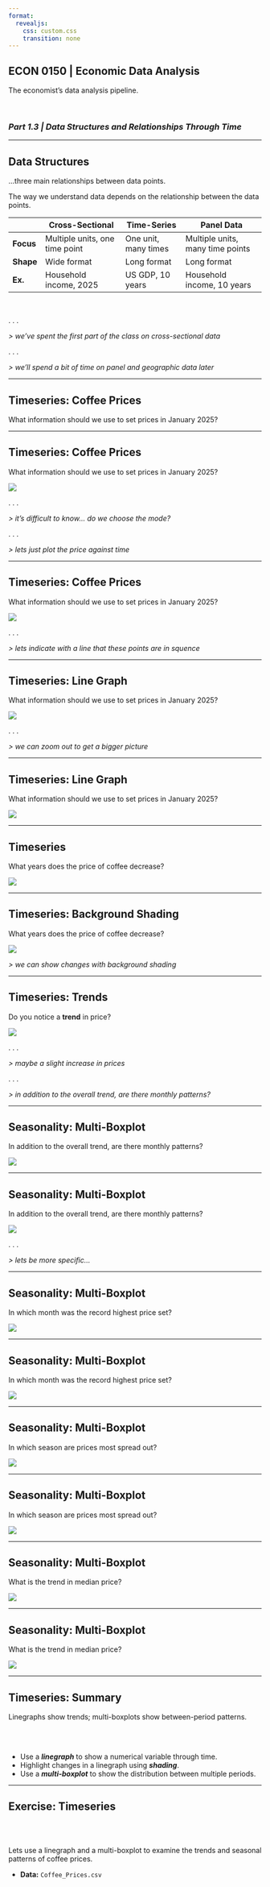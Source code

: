 ```yaml
---
format:
  revealjs:
    css: custom.css
    transition: none
---
```


## ECON 0150 | Economic Data Analysis {.center}
<p class="subheader-center">The economist's data analysis pipeline.</p>

<br> 

### *Part 1.3 | Data Structures and Relationships Through Time*

---

## Data Structures
<p class="subheader">...three main relationships between data points.</p>

The way we understand data depends on the relationship between the data points.

| | Cross-Sectional | Time-Series | Panel Data |
|-|----|---|----|
| **Focus** | Multiple units, one time point | One unit, many times | Multiple units, many time points |
| **Shape** | Wide format | Long format | Long format |
| **Ex.** | Household income, 2025 | US GDP,   10 years | Household income, 10 years |

<br>

. . .

*> we've spent the first part of the class on cross-sectional data*

. . .

*> we'll spend a bit of time on panel and geographic data later*

---

## Timeseries: Coffee Prices
<p class="subheader">What information should we use to set prices in January 2025?</p>

---

## Timeseries: Coffee Prices
<p class="subheader">What information should we use to set prices in January 2025?</p>

![](i/i_01.png)

. . .

*> it's difficult to know... do we choose the mode?*

. . .

*> lets just plot the price against time*

---

## Timeseries: Coffee Prices
<p class="subheader">What information should we use to set prices in January 2025?</p>

![](i/2.png)

. . .

*> lets indicate with a line that these points are in squence*

---


## Timeseries: Line Graph
<p class="subheader">What information should we use to set prices in January 2025?</p>

![](i/3.png)

. . .

*> we can zoom out to get a bigger picture*

---

## Timeseries: Line Graph
<p class="subheader">What information should we use to set prices in January 2025?</p>

![](i/4.png)

---

## Timeseries
<p class="subheader">What years does the price of coffee decrease?</p>

![](i/4.png)

---

## Timeseries: Background Shading
<p class="subheader">What years does the price of coffee decrease?</p>

![](i/5.png)

*> we can show changes with background shading*

---

## Timeseries: Trends
<p class="subheader">Do you notice a **trend** in price?</p>

![](i/5.png)

. . .

*> maybe a slight increase in prices*

. . .

*> in addition to the overall trend, are there monthly patterns?*

---

## Seasonality: Multi-Boxplot
<p class="subheader">In addition to the overall trend, are there monthly patterns?</p>

![](i/9.png)

---

## Seasonality: Multi-Boxplot
<p class="subheader">In addition to the overall trend, are there monthly patterns?</p>

![](i/10.png)

. . .

*> lets be more specific...*

---

## Seasonality: Multi-Boxplot
<p class="subheader">In which month was the record highest price set?</p>

![](i/10.png)

---

## Seasonality: Multi-Boxplot
<p class="subheader">In which month was the record highest price set?</p>

![](i/11.png)

---

## Seasonality: Multi-Boxplot
<p class="subheader">In which season are prices most spread out?</p>

![](i/10.png)

---

## Seasonality: Multi-Boxplot
<p class="subheader">In which season are prices most spread out?</p>

![](i/12.png)

---

## Seasonality: Multi-Boxplot
<p class="subheader">What is the trend in median price?</p>

![](i/10.png)

---

## Seasonality: Multi-Boxplot
<p class="subheader">What is the trend in median price?</p>

![](i/13.png)

---

## Timeseries: Summary
<p class="subheader">Linegraphs show trends; multi-boxplots show between-period patterns.</p>

<br><br>

:::{.incremental}
- Use a ***linegraph*** to show a numerical variable through time.
- Highlight changes in a linegraph using ***shading***.
- Use a ***multi-boxplot*** to show the distribution between multiple periods.
:::

---

## Exercise: Timeseries

<br><br>

Lets use a linegraph and a multi-boxplot to examine the trends and seasonal patterns of coffee prices.

- **Data:** `Coffee_Prices.csv`

